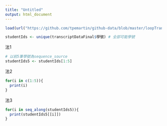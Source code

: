 ```yaml
---
title: "Untitled"
output: html_document
---
```

```r
load(url("https://github.com/tpemartin/github-data/blob/master/loopTranscriptData.Rda?raw=true"))
```

```r
studentIds <- unique(transcriptDataFinal$學號) # 全部可能學號
```
法1
```r
# 以前5筆學號為sequence_source
studentIds5 <- studentIds[1:5]
```
法2
```r
for(i in c(1:5)){
  print(i) 
}
```
法3
```r
for(i in seq_along(studentIds5)){
  print(studentIds5[[i]])
}
```

